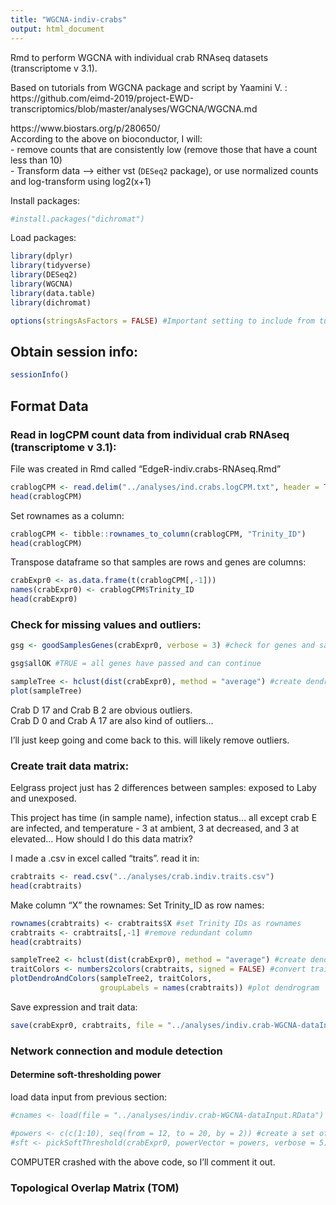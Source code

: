 ```yaml
---
title: "WGCNA-indiv-crabs"
output: html_document
---
```

Rmd to perform WGCNA with individual crab RNAseq datasets (transcriptome v 3.1). 

Based on tutorials from WGCNA package and script by Yaamini V. : https://github.com/eimd-2019/project-EWD-transcriptomics/blob/master/analyses/WGCNA/WGCNA.md

https://www.biostars.org/p/280650/     
According to the above on bioconductor, I will:    
- remove counts that are consistently low (remove those that have a count less than 10)          
- Transform data --> either vst (`DESeq2` package), or use normalized counts and log-transform using log2(x+1)           
 
Install packages:
```r
#install.packages("dichromat")
```
 
Load packages:         
```r
library(dplyr)
library(tidyverse)
library(DESeq2)
library(WGCNA)
library(data.table)
library(dichromat)
```

```r
options(stringsAsFactors = FALSE) #Important setting to include from tutorial
```

## Obtain session info:
```r
sessionInfo()
```

## Format Data
### Read in logCPM count data from individual crab RNAseq (transcriptome v 3.1):      
File was created in Rmd called "EdgeR-indiv.crabs-RNAseq.Rmd"
```r
crablogCPM <- read.delim("../analyses/ind.crabs.logCPM.txt", header = TRUE)
head(crablogCPM)
```

Set rownames as a column:     
```r
crablogCPM <- tibble::rownames_to_column(crablogCPM, "Trinity_ID")
head(crablogCPM)
```


Transpose dataframe so that samples are rows and genes are columns:
```r
crabExpr0 <- as.data.frame(t(crablogCPM[,-1]))
names(crabExpr0) <- crablogCPM$Trinity_ID
head(crabExpr0)
```

### Check for missing values and outliers:
```r
gsg <- goodSamplesGenes(crabExpr0, verbose = 3) #check for genes and samples with too many missing values
```
```r
gsg$allOK #TRUE = all genes have passed and can continue
```

```r
sampleTree <- hclust(dist(crabExpr0), method = "average") #create dendrogram to visually inspect for outliers
plot(sampleTree)
```
Crab D 17 and Crab B 2 are obvious outliers.          
Crab D 0 and Crab A 17 are also kind of outliers... 

I'll just keep going and come back to this. will likely remove outliers. 

### Create trait data matrix:    
Eelgrass project just has 2 differences between samples: exposed to Laby and unexposed. 

This project has time (in sample name), infection status... all except crab E are infected, and temperature - 3 at ambient, 3 at decreased, and 3 at elevated... How should I do this data matrix? 

I made a .csv in excel called "traits". read it in: 
```r
crabtraits <- read.csv("../analyses/crab.indiv.traits.csv")
head(crabtraits)
```
Make column "X" the rownames: 
Set Trinity_ID as row names:
```r
rownames(crabtraits) <- crabtraits$X #set Trinity IDs as rownames
crabtraits <- crabtraits[,-1] #remove redundant column
head(crabtraits)
```

```r
sampleTree2 <- hclust(dist(crabExpr0), method = "average") #create dendrogram to look at sample and trait clustering
traitColors <- numbers2colors(crabtraits, signed = FALSE) #convert traits to color values
plotDendroAndColors(sampleTree2, traitColors,
                    groupLabels = names(crabtraits)) #plot dendrogram
```

Save expression and trait data:
```r
save(crabExpr0, crabtraits, file = "../analyses/indiv.crab-WGCNA-dataInput.RData")
```

### Network connection and module detection

#### Determine soft-thresholding power
load data input from previous section:
```r
#cnames <- load(file = "../analyses/indiv.crab-WGCNA-dataInput.RData")
```

```r
#powers <- c(c(1:10), seq(from = 12, to = 20, by = 2)) #create a set of soft-thresholding powers
#sft <- pickSoftThreshold(crabExpr0, powerVector = powers, verbose = 5) #use the network topology analysis funciton to evaluate soft-thresholding power values
```
COMPUTER crashed with the above code, so I'll comment it out. 



### Topological Overlap Matrix (TOM)












